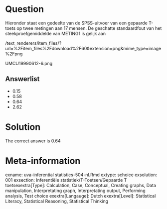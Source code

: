 Question
========

Hieronder staat een gedeelte van de SPSS-uitvoer van een gepaarde T-toets op twee metingen aan 17 mensen. De geschatte standaardfout van het steekproefgemiddelde van METING1 is gelijk aan 

 /text_renderers/item_files/?url=%2Fitem_files%2Fdownload%2F60&extension=png&mime_type=image%2Fpng 

 UMCU19990612-6.png 

Answerlist
----------
* 0.15
* 0.58
* 0.64
* 2.62

Solution
========

The correct answer is  0.64 

Meta-information
================
exname: uva-inferential statistics-504-nl.Rmd 
extype: schoice 
exsolution: 001 
exsection: Inferentiële statistiek/T-Toetsen/Gepaarde T toetsexextra[Type]: Calculation, Case, Conceptual, Creating graphs, Data manipulation, Interpretating graph, Interpretating output, Performing analysis, Test choice 
exextra[Langauge]: Dutch 
exextra[Level]: Statistical Literacy, Statistical Reasoning, Statistical Thinking 
